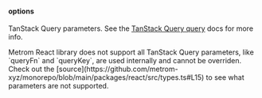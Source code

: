 #### options

TanStack Query parameters. See the
[TanStack Query query](https://tanstack.com/query/v5/docs/framework/react/reference/useQuery)
docs for more info.

<div className="theme-surface p-4 rounded-md mt-4 border border-[#404040]">
  Metrom React library does not support all TanStack Query parameters, like
  `queryFn` and `queryKey`, are used internally and cannot be overriden. Check
  out the
  [source](https://github.com/metrom-xyz/monorepo/blob/main/packages/react/src/types.ts#L15)
  to see what parameters are not supported.
</div>
